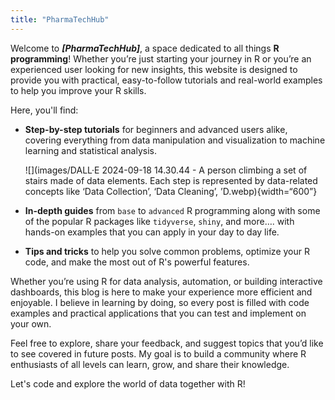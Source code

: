 ```yaml
---
title: "PharmaTechHub"
---
```


Welcome to ***\[PharmaTechHub\]***, a space dedicated to all things **R programming**! Whether you're just starting your journey in R or you're an experienced user looking for new insights, this website is designed to provide you with practical, easy-to-follow tutorials and real-world examples to help you improve your R skills.

Here, you\'ll find:

-   **Step-by-step tutorials** for beginners and advanced users alike, covering everything from data manipulation and visualization to machine learning and statistical analysis.

    ![](images/DALL·E 2024-09-18 14.30.44 - A person climbing a set of stairs made of data elements. Each step is represented by data-related concepts like 'Data Collection', 'Data Cleaning', 'D.webp){width="600"}

-   **In-depth guides** from `base` to `advanced` R programming along with some of the popular R packages like `tidyverse`, `shiny`, and more.... with hands-on examples that you can apply in your day to day life.

-   **Tips and tricks** to help you solve common problems, optimize your R code, and make the most out of R\'s powerful features.

Whether you're using R for data analysis, automation, or building interactive dashboards, this blog is here to make your experience more efficient and enjoyable. I believe in learning by doing, so every post is filled with code examples and practical applications that you can test and implement on your own.

Feel free to explore, share your feedback, and suggest topics that you'd like to see covered in future posts. My goal is to build a community where R enthusiasts of all levels can learn, grow, and share their knowledge.

Let\'s code and explore the world of data together with R!
